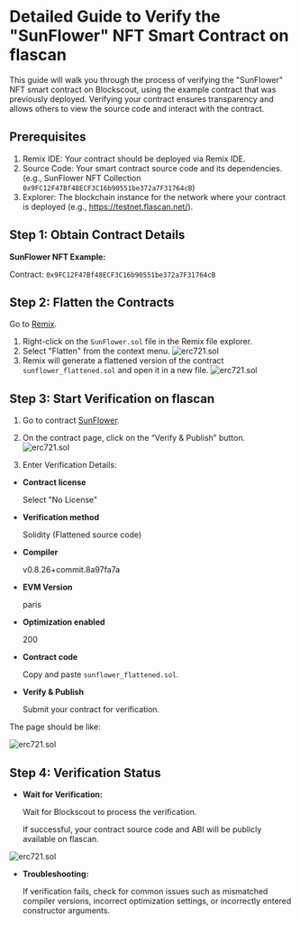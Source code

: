 # Detailed Guide to Verify the "SunFlower" NFT Smart Contract on flascan

This guide will walk you through the process of verifying the "SunFlower" NFT smart contract on Blockscout, using the example contract that was previously deployed. Verifying your contract ensures transparency and allows others to view the source code and interact with the contract.

## Prerequisites

1. Remix IDE: Your contract should be deployed via Remix IDE.
2. Source Code: Your smart contract source code and its dependencies. (e.g., SunFlower NFT Collection `0x9FC12F47Bf48ECF3C16b90551be372a7F31764cB`)
3. Explorer: The blockchain instance for the network where your contract is deployed (e.g., https://testnet.flascan.net/).

## Step 1: Obtain Contract Details

**SunFlower NFT Example:**

Contract: `0x9FC12F47Bf48ECF3C16b90551be372a7F31764cB`

## Step 2: Flatten the Contracts
Go to [Remix](https://remix.ethereum.org/).

1. Right-click on the `SunFlower.sol` file in the Remix file explorer.
2. Select "Flatten" from the context menu.
![erc721.sol](/images/verifysc_0.png)
3. Remix will generate a flattened version of the contract `sunflower_flattened.sol` and open it in a new file.
![erc721.sol](/images/verifysc_1.png)

## Step 3: Start Verification on flascan

1. Go to contract [SunFlower](https://testnet.flascan.net/token/0x9FC12F47Bf48ECF3C16b90551be372a7F31764cB?tab=contract).

2. On the contract page, click on the “Verify & Publish” button.
![erc721.sol](/images/verifysc_2.png)

3. Enter Verification Details:

- **Contract license**

    Select "No License"

- **Verification method**

    Solidity (Flattened source code)

- **Compiler**

    v0.8.26+commit.8a97fa7a

- **EVM Version**

    paris

- **Optimization enabled**

    200

- **Contract code**

    Copy and paste `sunflower_flattened.sol`.

- **Verify & Publish**

    Submit your contract for verification.

The page should be like:

![erc721.sol](/images/verifysc_3.png)

## Step 4: Verification Status

- **Wait for Verification:**

    Wait for Blockscout to process the verification.

    If successful, your contract source code and ABI will be publicly available on flascan.

![erc721.sol](/images/verifysc_4.png)

- **Troubleshooting:**

    If verification fails, check for common issues such as mismatched compiler versions, incorrect optimization settings, or incorrectly entered constructor arguments.

